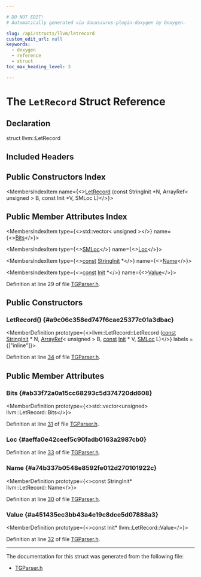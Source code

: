 ```yaml
---

# DO NOT EDIT!
# Automatically generated via docusaurus-plugin-doxygen by Doxygen.

slug: /api/structs/llvm/letrecord
custom_edit_url: null
keywords:
  - doxygen
  - reference
  - struct
toc_max_heading_level: 3

---
```





# The `LetRecord` Struct Reference

<DoxygenPage pluginConfig={pluginConfig}>



## Declaration

<CodeBlock>struct llvm::LetRecord</CodeBlock>

## Included Headers

<IncludesList>
<IncludesListItem
  filePath="TableGen/TGParser.h"
  permalink="/docs/api/files/lib/lib/tablegen/tgparser-h"
  isLocal="true" />
</IncludesList>

## Public Constructors Index

<MembersIndex>

<MembersIndexItem
  name={<><a href="#a9c06c358ed747f6cae25377c01a3dbac">LetRecord</a> (const StringInit &#42;N, ArrayRef&lt; unsigned &gt; B, const Init &#42;V, SMLoc L)</>}>
</MembersIndexItem>

</MembersIndex>

## Public Member Attributes Index

<MembersIndex>

<MembersIndexItem
  type={<>std::vector&lt; unsigned &gt;</>}
  name={<><a href="#ab33f72a0a15cc68293c5d374720dd608">Bits</a></>}>
</MembersIndexItem>

<MembersIndexItem
  type={<><a href="/docs/api/classes/llvm/smloc">SMLoc</a></>}
  name={<><a href="#aeffa0e42ceef5c90fadb0163a2987cb0">Loc</a></>}>
</MembersIndexItem>

<MembersIndexItem
  type={<><a href="/docs/api/files/lib/lib/target/lib/target/aarch64/aarch64promoteconstant-cpp/#a90f8350fecae261c25be85d38b451bff">const</a> <a href="/docs/api/classes/llvm/stringinit">StringInit</a> &#42;</>}
  name={<><a href="#a74b337b0548e8592fe012d270101922c">Name</a></>}>
</MembersIndexItem>

<MembersIndexItem
  type={<><a href="/docs/api/files/lib/lib/target/lib/target/aarch64/aarch64promoteconstant-cpp/#a90f8350fecae261c25be85d38b451bff">const</a> <a href="/docs/api/classes/llvm/init">Init</a> &#42;</>}
  name={<><a href="#a451435ec3bb43a4e19c8dce5d07888a3">Value</a></>}>
</MembersIndexItem>

</MembersIndex>


Definition at line 29 of file <a href="/docs/api/files/lib/lib/tablegen/tgparser-h">TGParser.h</a>.

<SectionDefinition>

## Public Constructors

### LetRecord() {#a9c06c358ed747f6cae25377c01a3dbac}

<MemberDefinition
  prototype={<>llvm::LetRecord::LetRecord (<a href="/docs/api/files/lib/lib/target/lib/target/aarch64/aarch64promoteconstant-cpp/#a90f8350fecae261c25be85d38b451bff">const</a> <a href="/docs/api/classes/llvm/stringinit">StringInit</a> &#42; N, <a href="/docs/api/classes/llvm/arrayref">ArrayRef</a>&lt; unsigned &gt; B, <a href="/docs/api/files/lib/lib/target/lib/target/aarch64/aarch64promoteconstant-cpp/#a90f8350fecae261c25be85d38b451bff">const</a> <a href="/docs/api/classes/llvm/init">Init</a> &#42; V, <a href="/docs/api/classes/llvm/smloc">SMLoc</a> L)</>}
  labels = {["inline"]}>

Definition at line <a href="/docs/api/files/lib/lib/tablegen/tgparser-h/#l00034">34</a> of file <a href="/docs/api/files/lib/lib/tablegen/tgparser-h">TGParser.h</a>.
</MemberDefinition>

</SectionDefinition>

<SectionDefinition>

## Public Member Attributes

### Bits {#ab33f72a0a15cc68293c5d374720dd608}

<MemberDefinition
  prototype={<>std::vector&lt;unsigned&gt; llvm::LetRecord::Bits</>}>

Definition at line <a href="/docs/api/files/lib/lib/tablegen/tgparser-h/#l00031">31</a> of file <a href="/docs/api/files/lib/lib/tablegen/tgparser-h">TGParser.h</a>.
</MemberDefinition>

### Loc {#aeffa0e42ceef5c90fadb0163a2987cb0}

<MemberDefinition
  prototype="SMLoc llvm::LetRecord::Loc">

Definition at line <a href="/docs/api/files/lib/lib/tablegen/tgparser-h/#l00033">33</a> of file <a href="/docs/api/files/lib/lib/tablegen/tgparser-h">TGParser.h</a>.
</MemberDefinition>

### Name {#a74b337b0548e8592fe012d270101922c}

<MemberDefinition
  prototype={<>const StringInit&#42; llvm::LetRecord::Name</>}>

Definition at line <a href="/docs/api/files/lib/lib/tablegen/tgparser-h/#l00030">30</a> of file <a href="/docs/api/files/lib/lib/tablegen/tgparser-h">TGParser.h</a>.
</MemberDefinition>

### Value {#a451435ec3bb43a4e19c8dce5d07888a3}

<MemberDefinition
  prototype={<>const Init&#42; llvm::LetRecord::Value</>}>

Definition at line <a href="/docs/api/files/lib/lib/tablegen/tgparser-h/#l00032">32</a> of file <a href="/docs/api/files/lib/lib/tablegen/tgparser-h">TGParser.h</a>.
</MemberDefinition>

</SectionDefinition>

<hr/>

The documentation for this struct was generated from the following file:

<ul>
<li><a href="/docs/api/files/lib/lib/tablegen/tgparser-h">TGParser.h</a></li>
</ul>

</DoxygenPage>
